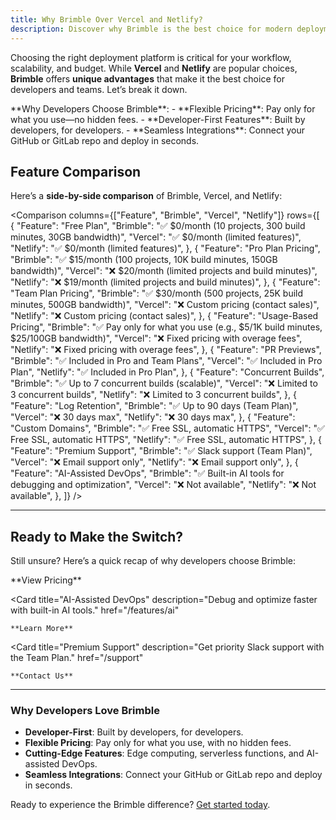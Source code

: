 ```yaml
---
title: Why Brimble Over Vercel and Netlify?
description: Discover why Brimble is the best choice for modern deployment workflows. Compare features, pricing, and unique advantages side-by-side with Vercel and Netlify.
---
```



Choosing the right deployment platform is critical for your workflow, scalability, and budget. While **Vercel** and **Netlify** are popular choices, **Brimble** offers **unique advantages** that make it the best choice for developers and teams. Let’s break it down.

<Callout type="info">
  **Why Developers Choose Brimble**:
  - **Flexible Pricing**: Pay only for what you use—no hidden fees.
  - **Developer-First Features**: Built by developers, for developers.
  - **Seamless Integrations**: Connect your GitHub or GitLab repo and deploy in seconds.
</Callout>


## Feature Comparison

Here’s a **side-by-side comparison** of Brimble, Vercel, and Netlify:

<Comparison
  columns={["Feature", "Brimble", "Vercel", "Netlify"]}
  rows={[
    {
      "Feature": "Free Plan",
      "Brimble": "✅ $0/month (10 projects, 300 build minutes, 30GB bandwidth)",
      "Vercel": "✅ $0/month (limited features)",
      "Netlify": "✅ $0/month (limited features)",
    },
    {
      "Feature": "Pro Plan Pricing",
      "Brimble": "✅ $15/month (100 projects, 10K build minutes, 150GB bandwidth)",
      "Vercel": "❌ $20/month (limited projects and build minutes)",
      "Netlify": "❌ $19/month (limited projects and build minutes)",
    },
    {
      "Feature": "Team Plan Pricing",
      "Brimble": "✅ $30/month (500 projects, 25K build minutes, 500GB bandwidth)",
      "Vercel": "❌ Custom pricing (contact sales)",
      "Netlify": "❌ Custom pricing (contact sales)",
    },
    {
      "Feature": "Usage-Based Pricing",
      "Brimble": "✅ Pay only for what you use (e.g., $5/1K build minutes, $25/100GB bandwidth)",
      "Vercel": "❌ Fixed pricing with overage fees",
      "Netlify": "❌ Fixed pricing with overage fees",
    },
    {
      "Feature": "PR Previews",
      "Brimble": "✅ Included in Pro and Team Plans",
      "Vercel": "✅ Included in Pro Plan",
      "Netlify": "✅ Included in Pro Plan",
    },
    {
      "Feature": "Concurrent Builds",
      "Brimble": "✅ Up to 7 concurrent builds (scalable)",
      "Vercel": "❌ Limited to 3 concurrent builds",
      "Netlify": "❌ Limited to 3 concurrent builds",
    },
    {
      "Feature": "Log Retention",
      "Brimble": "✅ Up to 90 days (Team Plan)",
      "Vercel": "❌ 30 days max",
      "Netlify": "❌ 30 days max",
    },
    {
      "Feature": "Custom Domains",
      "Brimble": "✅ Free SSL, automatic HTTPS",
      "Vercel": "✅ Free SSL, automatic HTTPS",
      "Netlify": "✅ Free SSL, automatic HTTPS",
    },
    {
      "Feature": "Premium Support",
      "Brimble": "✅ Slack support (Team Plan)",
      "Vercel": "❌ Email support only",
      "Netlify": "❌ Email support only",
    },
    {
      "Feature": "AI-Assisted DevOps",
      "Brimble": "✅ Built-in AI tools for debugging and optimization",
      "Vercel": "❌ Not available",
      "Netlify": "❌ Not available",
    },
  ]}
/>

---

## Ready to Make the Switch?

Still unsure? Here’s a quick recap of why developers choose Brimble:

<Cards>
  <Card
    title="Flexible Pricing"
    description="Pay only for what you use—no hidden fees."
    href="/pricing"
  >
    **View Pricing**
  </Card>

  <Card
    title="AI-Assisted DevOps"
    description="Debug and optimize faster with built-in AI tools."
    href="/features/ai"
  >
    **Learn More**
  </Card>

  <Card
    title="Premium Support"
    description="Get priority Slack support with the Team Plan."
    href="/support"
  >
    **Contact Us**
  </Card>
</Cards>

---

### Why Developers Love Brimble

- **Developer-First**: Built by developers, for developers.
- **Flexible Pricing**: Pay only for what you use, with no hidden fees.
- **Cutting-Edge Features**: Edge computing, serverless functions, and AI-assisted DevOps.
- **Seamless Integrations**: Connect your GitHub or GitLab repo and deploy in seconds.

Ready to experience the Brimble difference? [Get started today](/signup).